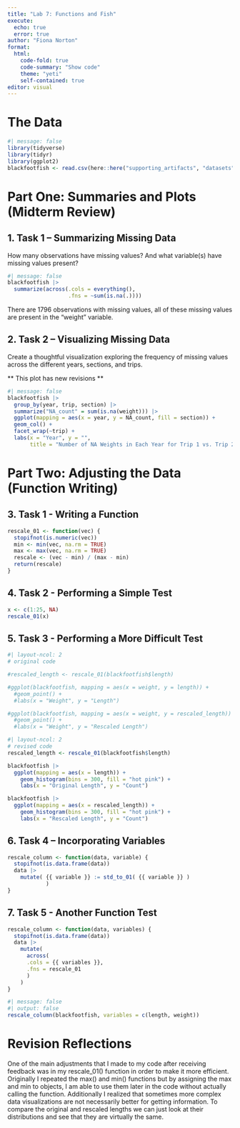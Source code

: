 ```yaml
---
title: "Lab 7: Functions and Fish"
execute:
  echo: true
  error: true 
author: "Fiona Norton"
format: 
  html: 
    code-fold: true
    code-summary: "Show code"
    theme: "yeti"
    self-contained: true
editor: visual
---
```


# The Data

```r
#| message: false
library(tidyverse)
library(tidyr)
library(ggplot2)
blackfootfish <- read.csv(here::here("supporting_artifacts", "datasets", "BlackfootFish.csv"))
```

# Part One: Summaries and Plots (Midterm Review)

## 1. Task 1 -- Summarizing Missing Data

How many observations have missing values? And what variable(s) have missing values present?

```r
#| message: false
blackfootfish |> 
  summarize(across(.cols = everything(), 
                   .fns = ~sum(is.na(.))))
```

There are 1796 observations with missing values, all of these missing values are present in the "weight" variable.

## 2. Task 2 -- Visualizing Missing Data

Create a thoughtful visualization exploring the frequency of missing values across the different years, sections, and trips.

** This plot has new revisions **

```r
#| message: false
blackfootfish |> 
  group_by(year, trip, section) |> 
  summarize("NA_count" = sum(is.na(weight))) |> 
  ggplot(mapping = aes(x = year, y = NA_count, fill = section)) +
  geom_col() +
  facet_wrap(~trip) +
  labs(x = "Year", y = "", 
       title = "Number of NA Weights in Each Year for Trip 1 vs. Trip 2 by Section")
```

# Part Two: Adjusting the Data (Function Writing)

## 3. Task 1 - Writing a Function

```r
rescale_01 <- function(vec) {
  stopifnot(is.numeric(vec))
  min <- min(vec, na.rm = TRUE)
  max <- max(vec, na.rm = TRUE)
  rescale <- (vec - min) / (max - min)
  return(rescale)
}
```

## 4. Task 2 - Performing a Simple Test

```r
x <- c(1:25, NA)
rescale_01(x)
```

## 5. Task 3 - Performing a More Difficult Test

```r
#| layout-ncol: 2
# original code

#rescaled_length <- rescale_01(blackfootfish$length)

#ggplot(blackfootfish, mapping = aes(x = weight, y = length)) +
  #geom_point() +
  #labs(x = "Weight", y = "Length")

#ggplot(blackfootfish, mapping = aes(x = weight, y = rescaled_length)) +
  #geom_point() +
  #labs(x = "Weight", y = "Rescaled Length")

```

```r
#| layout-ncol: 2
# revised code
rescaled_length <- rescale_01(blackfootfish$length)

blackfootfish |> 
  ggplot(mapping = aes(x = length)) +
    geom_histogram(bins = 300, fill = "hot pink") +
    labs(x = "Original Length", y = "Count")

blackfootfish |> 
  ggplot(mapping = aes(x = rescaled_length)) +
    geom_histogram(bins = 300, fill = "hot pink") +
    labs(x = "Rescaled Length", y = "Count")
```

## 6. Task 4 -- Incorporating Variables

```r
rescale_column <- function(data, variable) {
  stopifnot(is.data.frame(data))
  data |> 
    mutate( {{ variable }} := std_to_01( {{ variable }} )
            )
}
```

## 7. Task 5 - Another Function Test

```r
rescale_column <- function(data, variables) {
  stopifnot(is.data.frame(data))
  data |> 
    mutate( 
      across(
      .cols = {{ variables }}, 
      .fns = rescale_01
      )
    )
}
```

```r
#| message: false
#| output: false
rescale_column(blackfootfish, variables = c(length, weight))
```

# Revision Reflections

One of the main adjustments that I made to my code after receiving feedback was in my rescale_01() function in order to make it more efficient. Originally I repeated the max() and min() functions but by assigning the max and min to objects, I am able to use them later in the code without actually calling the function. Additionally I realized that sometimes more complex data visualizations are not necessarily better for getting information. To compare the original and rescaled lengths we can just look at their distributions and see that they are virtually the same.

